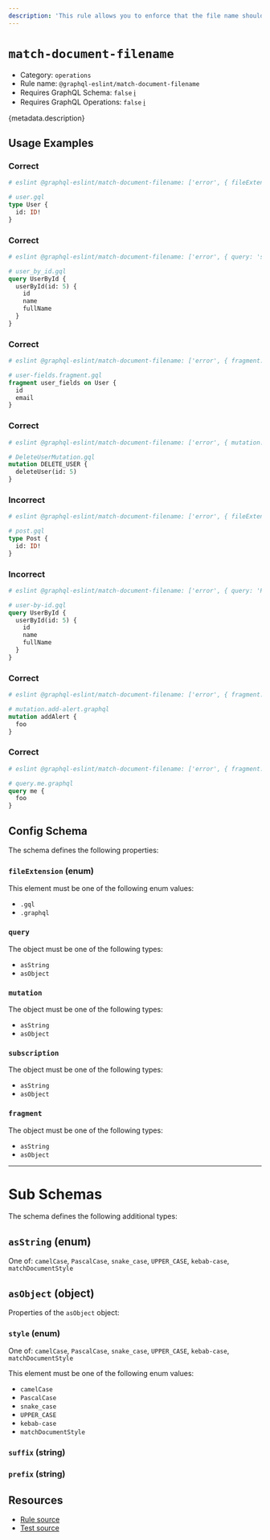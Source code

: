 ```yaml
---
description: 'This rule allows you to enforce that the file name should match the operation name.'
---
```


# `match-document-filename`

- Category: `operations`
- Rule name: `@graphql-eslint/match-document-filename`
- Requires GraphQL Schema: `false`
  [ℹ️](/docs/getting-started#extended-linting-rules-with-graphql-schema)
- Requires GraphQL Operations: `false`
  [ℹ️](/docs/getting-started#extended-linting-rules-with-siblings-operations)

{metadata.description}

## Usage Examples

### Correct

```graphql
# eslint @graphql-eslint/match-document-filename: ['error', { fileExtension: '.gql' }]

# user.gql
type User {
  id: ID!
}
```

### Correct

```graphql
# eslint @graphql-eslint/match-document-filename: ['error', { query: 'snake_case' }]

# user_by_id.gql
query UserById {
  userById(id: 5) {
    id
    name
    fullName
  }
}
```

### Correct

```graphql
# eslint @graphql-eslint/match-document-filename: ['error', { fragment: { style: 'kebab-case', suffix: '.fragment' } }]

# user-fields.fragment.gql
fragment user_fields on User {
  id
  email
}
```

### Correct

```graphql
# eslint @graphql-eslint/match-document-filename: ['error', { mutation: { style: 'PascalCase', suffix: 'Mutation' } }]

# DeleteUserMutation.gql
mutation DELETE_USER {
  deleteUser(id: 5)
}
```

### Incorrect

```graphql
# eslint @graphql-eslint/match-document-filename: ['error', { fileExtension: '.graphql' }]

# post.gql
type Post {
  id: ID!
}
```

### Incorrect

```graphql
# eslint @graphql-eslint/match-document-filename: ['error', { query: 'PascalCase' }]

# user-by-id.gql
query UserById {
  userById(id: 5) {
    id
    name
    fullName
  }
}
```

### Correct

```graphql
# eslint @graphql-eslint/match-document-filename: ['error', { fragment: { style: 'kebab-case', prefix: 'mutation.' } }]

# mutation.add-alert.graphql
mutation addAlert {
  foo
}
```

### Correct

```graphql
# eslint @graphql-eslint/match-document-filename: ['error', { fragment: { prefix: 'query.' } }]

# query.me.graphql
query me {
  foo
}
```

## Config Schema

The schema defines the following properties:

### `fileExtension` (enum)

This element must be one of the following enum values:

- `.gql`
- `.graphql`

### `query`

The object must be one of the following types:

- `asString`
- `asObject`

### `mutation`

The object must be one of the following types:

- `asString`
- `asObject`

### `subscription`

The object must be one of the following types:

- `asString`
- `asObject`

### `fragment`

The object must be one of the following types:

- `asString`
- `asObject`

---

# Sub Schemas

The schema defines the following additional types:

## `asString` (enum)

One of: `camelCase`, `PascalCase`, `snake_case`, `UPPER_CASE`, `kebab-case`, `matchDocumentStyle`

## `asObject` (object)

Properties of the `asObject` object:

### `style` (enum)

One of: `camelCase`, `PascalCase`, `snake_case`, `UPPER_CASE`, `kebab-case`, `matchDocumentStyle`

This element must be one of the following enum values:

- `camelCase`
- `PascalCase`
- `snake_case`
- `UPPER_CASE`
- `kebab-case`
- `matchDocumentStyle`

### `suffix` (string)

### `prefix` (string)

## Resources

- [Rule source](https://github.com/dimaMachina/graphql-eslint/tree/master/packages/plugin/src/rules/match-document-filename.ts)
- [Test source](https://github.com/dimaMachina/graphql-eslint/tree/master/packages/plugin/__tests__/match-document-filename.spec.ts)
